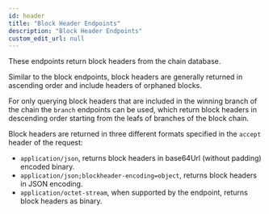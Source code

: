 ```yaml
---
id: header
title: "Block Header Endpoints"
description: "Block Header Endpoints"
custom_edit_url: null
---
```



These endpoints return block headers from the chain database.

Similar to the block endpoints, block headers are generally returned in
ascending order and include headers of orphaned blocks.

For only querying block headers that are included in the winning branch of
the chain the `branch` endpoints can be used, which return block headers in
descending order starting from the leafs of branches of the block chain.

Block headers are returned in three different formats specified in the `accept` header of the request:
*   `application/json`, returns block headers in base64Url (without padding)
    encoded binary.
*   `application/json;blockheader-encoding=object`, returns block headers in
    JSON encoding.
*   `application/octet-stream`, when supported by the endpoint, returns block
    headers as binary.

<CustomDocCardList />